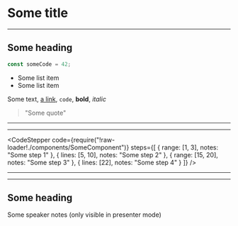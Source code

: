 
<Head>
  <title>Some title</title>
</Head>

# Some title

---

## Some heading

```javascript
const someCode = 42;
```

- Some list item
- Some list item

Some text, [a link](https://developer.mozilla.org), `code`, **bold**, _italic_

> "Some quote"

---


<SomeComponent />

---


<CodeStepper
  code={require("!raw-loader!./components/SomeComponent")}
  steps={[
    { range: [1, 3], notes: "Some step 1" },
    { lines: [5, 10], notes: "Some step 2" },
    { range: [15, 20], notes: "Some step 3" },
    { lines: [22], notes: "Some step 4" }
  ]}
/>

---


<FullscreenImage src="./static/some-asset.gif" />

---


## Some heading

<SpeakerNotes>
  Some speaker notes (only visible in presenter mode)
</SpeakerNotes>
